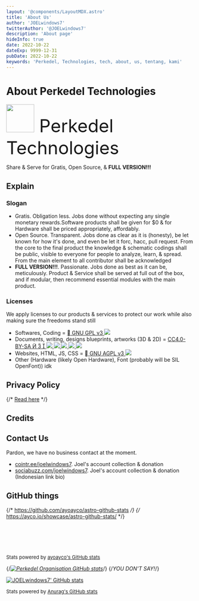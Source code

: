 ```yaml
---
layout: '@components/LayoutMDX.astro'
title: 'About Us'
author: 'JOELwindows7'
twitterAuthor: '@JOELwindows7'
description: 'About page'
hideInfo: true
date: 2022-10-22
dateExp: 9999-12-31
pubDate: 2022-10-22
keywords: 'Perkedel, Technologies, tech, about, us, tentang, kami'
---
```


# About Perkedel Technologies
<font size="72"><p><img src="/Perkedel_Icon.png" width="75px"/> Perkedel Technologies</p></font>
Share & Serve for Gratis, Open Source, & **FULL VERSION!!!**

## Explain
### Slogan
- Gratis. Obligation less. Jobs done without expecting any single monetary rewards.Software products shall be given for $0 & for Hardware shall be priced appropriately, affordably.
- Open Source. Transparent. Jobs done as clear as it is (honesty), be let known for how it's done, and even be let it forc, hacc, pull request. From the core to the final product the knowledge & schematic codings shall be public, visible to everyone for people to analyze, learn, & spread. From the main element to all contributor shall be acknowledged
- **FULL VERSION!!!**. Passionate. Jobs done as best as it can be, meticulously. Product & Service shall be served at full out of the box, and if modular, then recommend essential modules with the main product.

### Licenses
We apply licenses to our products & services to protect our work while also making sure the freedoms stand still
- Softwares, Coding = <a target="_blank" rel="license noopener noreferrer" href="https://www.gnu.org/licenses/gpl-3.0.en.html">&#xe779; GNU GPL v3 <img src="https://www.gnu.org/graphics/gplv3-with-text-136x68.png"/></a>
- Documents, writing, designs blueprints, artworks (3D & 2D) =
        <a target="_blank" rel="license noopener noreferrer" href="https://creativecommons.org/licenses/by-sa/4.0/">CC4.0-BY-SA
          &#xe291; &#xe290; &#xe297;
          ![](https://mirrors.creativecommons.org/presskit/buttons/88x31/svg/by-sa.svg)
          ![](https://mirrors.creativecommons.org/presskit/icons/cc.svg)
          ![](https://mirrors.creativecommons.org/presskit/icons/by.svg)
          ![](https://mirrors.creativecommons.org/presskit/icons/sa.svg)
          ![](https://mirrors.creativecommons.org/presskit/cc.srr.primary.svg) </a>
- Websites, HTML, JS, CSS = <a target="_blank" rel="license noopener noreferrer" href="https://www.gnu.org/licenses/agpl-3.0.html">&#xe779; GNU AGPL v3 <img src="https://www.gnu.org/graphics/agplv3-with-text-162x68.png"/></a>
- Other (Hardware (likely Open Hardware), Font (probably will be SIL OpenFont)) idk
## Privacy Policy
{/* [Read here](/privacy_policy) */}
<ButtonizedLink content="Read here" href="/privacy_policy"/>

## Credits
<ButtonizedLink content="See here" href="credit"/>

## Contact Us
Pardon, we have no business contact at the moment.
- <a target="_blank" rel="noopener noreferrer" href="https://cointr.ee/joelwindows7">cointr.ee/joelwindows7</a>. Joel's account collection & donation
- <a target="_blank" rel="noopener noreferrer" href="https://sociabuzz.com/joelwindows7">sociabuzz.com/joelwindows7</a>. Joel's account collection & donation (Indonesian link bio)

## GitHub things
{/* https://github.com/ayoayco/astro-github-stats */}
{/* https://ayco.io/showcase/astro-github-stats/ */}
<div style="overflow-x:auto;">

<a href="https://github.com/Perkedel" target="_blank" rel="noopener noreferrer"><GithubStats username="Perkedel" topLanguages={true} showIcon={true}/></a><br/>
<a href="https://github.com/JOELwindows7" target="_blank" rel="noopener noreferrer"><GithubStats username="JOELwindows7" topLanguages={true} showIcon={true}/></a><br/>
<a href="https://github.com/Perkedel/perkedel-astro" target="_blank" rel="noopener noreferrer"><GithubStats username="Perkedel" repo="perkedel-astro" /></a><br/>
<p style="font-size:small;">Stats powered by <a href="https://github.com/ayoayco/astro-github-stats" target="_blank" rel="noopener noreferrer">ayoayco's GitHub stats</a></p>

{/*[![Perkedel Organisation GitHub stats](https://github-readme-stats.vercel.app/api?username=Perkedel)](https://github.com/Perkedel)*/}
{/*YOU DON'T SAY!*/}

[![JOELwindows7' GitHub stats](https://github-readme-stats.vercel.app/api?username=JOELwindows7)](https://github.com/JOELwindows7)
<p style="font-size:small;">Stats powered by <a href="https://github.com/anuraghazra/github-readme-stats" target="_blank" rel="noopener noreferrer">Anurag's GitHub stats</a></p>
</div>
